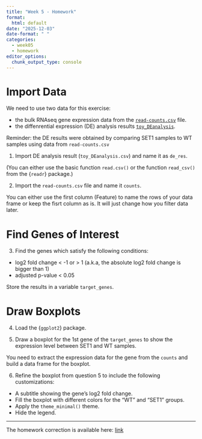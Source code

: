 ```yaml
---
title: "Week 5 - Homework"
format: 
  html: default
date: "2025-12-03"
date-format: " "
categories: 
  - week05
  - homework
editor_options: 
  chunk_output_type: console
---
```


# Import Data

We need to use two data for this exercise:

- the bulk RNAseq gene expression data from the [`read-counts.csv`](https://raw.githubusercontent.com/InforBio/ioc-r-2026/refs/heads/main/ioc_r/exos_data/read-counts.csv){target='_blank'} file.
- the diffenrential expression (DE) analysis results [`toy_DEanalysis`](https://raw.githubusercontent.com/InforBio/ioc-r-2026/refs/heads/main/ioc_r/exos_data/toy_DEanalysis.csv){target='_blank'}.

Reminder: the DE results were obtained by comparing SET1 samples to WT samples using data from `read-counts.csv`

1. Import DE analysis result (`toy_DEanalysis.csv`) and name it as `de_res`.

(You can either use the basic function `read.csv()` or the function `read_csv()` from the {`readr`} package.)

2. Import the `read-counts.csv` file and name it `counts`.

You can either use the first column (Feature) to name the rows of your data frame or keep the fisrt column as is.
It will just change how you filter data later.


# Find Genes of Interest

3. Find the genes which satisfy the following conditions:

- log2 fold change < -1 or > 1 (a.k.a, the absolute log2 fold change is bigger than 1)
- adjusted p-value < 0.05

Store the results in a variable `target_genes`.

# Draw Boxplots

4. Load the {`ggplot2`} package.

5. Draw a boxplot for the 1st gene of the `target_genes` to show the expression level between SET1 and WT samples.

::: {.callout-tip collapse="true" title="Hints"}
You need to extract the expression data for the gene from the `counts` and build a data frame for the boxplot.
:::

6. Refine the boxplot from question 5 to include the following customizations:

- A subtitle showing the gene's log2 fold change.
- Fill the boxplot with different colors for the "WT" and "SET1" groups.
- Apply the `theme_minimal()` theme.
- Hide the legend.

---

The homework correction is available here:
[link](https://raw.githubusercontent.com/InforBio/ioc-r-2026/refs/heads/main/ioc_r/week05/.r_w05_work_corr.R){target='_blank'}